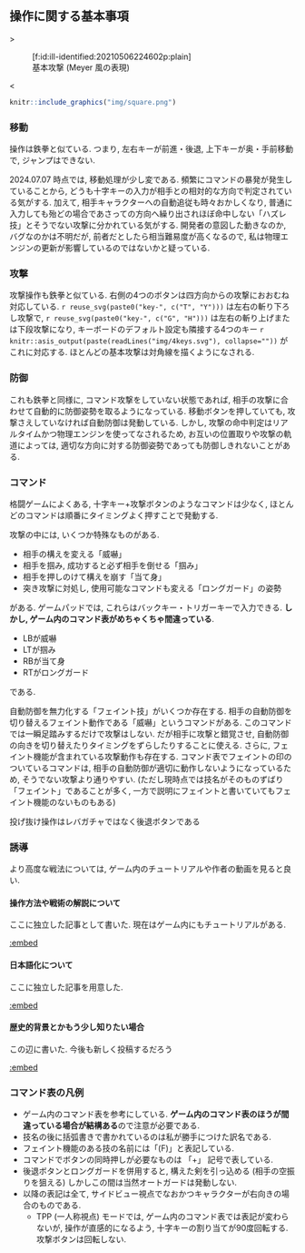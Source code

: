 
## 操作に関する基本事項

`><figure class="figure-image figure-image-fotolife" title="基本攻撃 (Meyer 風の表現)">[f:id:ill-identified:20210506224602p:plain]<figcaption>基本攻撃 (Meyer 風の表現)</figcaption></figure><`{=html}

```{r, fig.cap="基本攻撃", fig.align='center', eval=F}
knitr::include_graphics("img/square.png")
```

### 移動

操作は鉄拳と似ている. つまり, 左右キーが前進・後退, 上下キーが奥・手前移動で, ジャンプはできない.

2024.07.07 時点では, 移動処理が少し変である. 頻繁にコマンドの暴発が発生していることから, どうも十字キーの入力が相手との相対的な方向で判定されている気がする. 加えて, 相手キャラクターへの自動追従も時々おかしくなり, 普通に入力しても殆どの場合であさっての方向へ繰り出されほぼ命中しない「ハズレ技」とそうでない攻撃に分かれている気がする. 開発者の意図した動きなのか, バグなのかは不明だが, 前者だとしたら相当難易度が高くなるので, 私は物理エンジンの更新が影響しているのではないかと疑っている.


### 攻撃

攻撃操作も鉄拳と似ている. 右側の4つのボタンは四方向からの攻撃におおむね対応している. `r reuse_svg(paste0("key-", c("T", "Y")))` は左右の斬り下ろし攻撃で, `r reuse_svg(paste0("key-", c("G", "H")))` は左右の斬り上げまたは下段攻撃になり, キーボードのデフォルト設定も隣接する4つのキー `r knitr::asis_output(paste(readLines("img/4keys.svg"), collapse=""))` がこれに対応する. ほとんどの基本攻撃は対角線を描くようになされる.


### 防御

これも鉄拳と同様に, コマンド攻撃をしていない状態であれば, 相手の攻撃に合わせて自動的に防御姿勢を取るようになっている. 移動ボタンを押していても, 攻撃さえしていなければ自動防御は発動している. しかし, 攻撃の命中判定はリアルタイムかつ物理エンジンを使ってなされるため, お互いの位置取りや攻撃の軌道によっては, 適切な方向に対する防御姿勢であっても防御しきれないことがある.

### コマンド

格闘ゲームによくある, 十字キー+攻撃ボタンのようなコマンドは少なく, ほとんどのコマンドは順番にタイミングよく押すことで発動する.

攻撃の中には, いくつか特殊なものがある.

* 相手の構えを変える「威嚇」
* 相手を掴み, 成功すると必ず相手を倒せる「掴み」
* 相手を押しのけて構えを崩す「当て身」
* 突き攻撃に対処し, 使用可能なコマンドも変える「ロングガード」の姿勢

がある. ゲームパッドでは, これらはバックキー・トリガーキーで入力できる. **しかし, ゲーム内のコマンド表がめちゃくちゃ間違っている**.

* LBが威嚇
* LTが掴み
* RBが当て身
* RTがロングガード

である.

自動防御を無力化する「フェイント技」がいくつか存在する. 相手の自動防御を切り替えるフェイント動作である「威嚇」というコマンドがある. このコマンドでは一瞬足踏みするだけで攻撃はしない. だが相手に攻撃と錯覚させ, 自動防御の向きを切り替えたりタイミングをずらしたりすることに使える. さらに, フェイント機能が含まれている攻撃動作も存在する. コマンド表でフェイントの印のついているコマンドは, 相手の自動防御が適切に動作しないようになっているため, そうでない攻撃より通りやすい.  (ただし現時点では技名がそのものずばり「フェイント」であることが多く, 一方で説明にフェイントと書いていてもフェイント機能のないものもある)


投げ抜け操作はレバガチャではなく後退ボタンである

### 誘導

より高度な戦法については, ゲーム内のチュートリアルや作者の動画を見ると良い.


#### 操作方法や戦術の解説について

ここに独立した記事として書いた. 現在はゲーム内にもチュートリアルがある.

[:embed](https://under-identified.hatenablog.com/entry/2023/12/31/001849)


#### 日本語化について

ここに独立した記事を用意した.

[:embed](https://under-identified.hatenablog.com/entry/2024/07/07/232148)


#### 歴史的背景とかもう少し知りたい場合

この辺に書いた. 今後も新しく投稿するだろう

[:embed](https://under-identified.hatenablog.com/entry/2021/10/10/005511)

### コマンド表の凡例

* ゲーム内のコマンド表を参考にしている. **ゲーム内のコマンド表のほうが間違っている場合が結構ある**ので注意が必要である.
* 技名の後に括弧書きで書かれているのは私が勝手につけた訳名である.
* フェイント機能のある技の名前には「(F)」と表記している.
* コマンドでボタンの同時押しが必要なものは 「+」 記号で表している.
* 後退ボタンとロングガードを併用すると, 構えた剣を引っ込める (相手の空振りを狙える) しかしこの間は当然オートガードは発動しない.
* 以降の表記は全て, サイドビュー視点でなおかつキャラクターが右向きの場合のものである.
    * TPP (一人称視点) モードでは, ゲーム内のコマンド表では表記が変わらないが, 操作が直感的になるよう, 十字キーの割り当てが90度回転する. 攻撃ボタンは回転しない.

